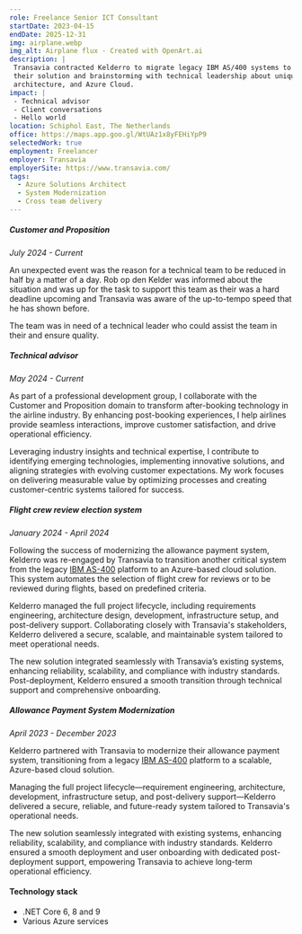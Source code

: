 ```yaml
---
role: Freelance Senior ICT Consultant
startDate: 2023-04-15
endDate: 2025-12-31
img: airplane.webp
img_alt: Airplane flux - Created with OpenArt.ai
description: |
 Transavia contracted Kelderro to migrate legacy IBM AS/400 systems to the Azure Cloud, supporting technical teams with
 their solution and brainstorming with technical leadership about unique implementation. Kelderro brings deep expertise in system integration, SDLC,
 architecture, and Azure Cloud.
impact: |
 - Technical advisor
 - Client conversations
 - Hello world
location: Schiphol East, The Netherlands
office: https://maps.app.goo.gl/WtUAz1x8yFEHiYpP9
selectedWork: true
employment: Freelancer
employer: Transavia
employerSite: https://www.transavia.com/
tags:
  - Azure Solutions Architect
  - System Modernization
  - Cross team delivery
---
```


##### Customer and Proposition
*July 2024 - Current*

An unexpected event was the reason for a technical team to be reduced in half by a matter of a day. Rob op den Kelder was informed about the situation and was up for the task to support this team as their was a hard deadline upcoming and Transavia was aware of the up-to-tempo speed that he has shown before.

The team was in need of a technical leader who could assist the team in their and ensure quality.

##### Technical advisor
*May 2024 - Current*

As part of a professional development group, I collaborate with the Customer and Proposition domain to transform after-booking technology in the airline industry. By enhancing post-booking experiences, I help airlines provide seamless interactions, improve customer satisfaction, and drive operational efficiency.

Leveraging industry insights and technical expertise, I contribute to identifying emerging technologies, implementing innovative solutions, and aligning strategies with evolving customer expectations. My work focuses on delivering measurable value by optimizing processes and creating customer-centric systems tailored for success.

##### Flight crew review election system
*January 2024 - April 2024*

Following the success of modernizing the allowance payment system, Kelderro was re-engaged by Transavia to transition another critical system from the legacy [IBM AS-400](https://en.wikipedia.org/wiki/IBM_AS/400) platform to an Azure-based cloud solution. This system automates the selection of flight crew for reviews or to be reviewed during flights, based on predefined criteria.

Kelderro managed the full project lifecycle, including requirements engineering, architecture design, development, infrastructure setup, and post-delivery support. Collaborating closely with Transavia's stakeholders, Kelderro delivered a secure, scalable, and maintainable system tailored to meet operational needs.

The new solution integrated seamlessly with Transavia’s existing systems, enhancing reliability, scalability, and compliance with industry standards. Post-deployment, Kelderro ensured a smooth transition through technical support and comprehensive onboarding.

##### Allowance Payment System Modernization
*April 2023 - December 2023*

Kelderro partnered with Transavia to modernize their allowance payment system, transitioning from a legacy [IBM AS-400](https://en.wikipedia.org/wiki/IBM_AS/400) platform to a scalable, Azure-based cloud solution.

Managing the full project lifecycle—requirement engineering, architecture, development, infrastructure setup, and post-delivery support—Kelderro delivered a secure, reliable, and future-ready system tailored to Transavia's operational needs.

The new solution seamlessly integrated with existing systems, enhancing reliability, scalability, and compliance with industry standards. Kelderro ensured a smooth deployment and user onboarding with dedicated post-deployment support, empowering Transavia to achieve long-term operational efficiency.

#### Technology stack
- .NET Core 6, 8 and 9
- Various Azure services